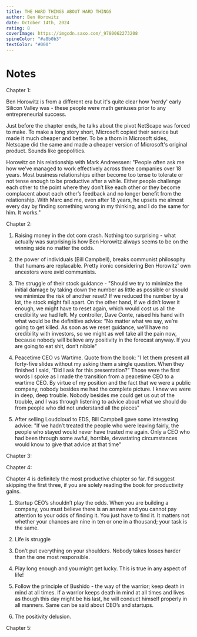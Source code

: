 ```yaml
---
title: THE HARD THINGS ABOUT HARD THINGS
author: Ben Horowitz
date: October 14th, 2024
rating: 8
coverImage: https://imgcdn.saxo.com/_9780062273208 
spineColor: "#a8b0b3"
textColor: "#000"
---
```


# Notes
Chapter 1: 

Ben Horowitz is from a different era but it's quite clear how 'nerdy' early Silicon Valley was - these people were math geniuses prior to any entrepreneurial success. 

Just before the chapter ends, he talks about the pivot NetScape was forced to make. To make a long story short, Microsoft copied their service but made it much cheaper and better. To be a thorn in Microsoft sides, Netscape did the same and made a cheaper version of Microsoft's original product. Sounds like geopolitics.

Horowitz on his relationship with Mark Andreessen: "People often ask me how we’ve managed to work effectively across three companies over 18 years. Most business relationships either become too tense to tolerate or not tense enough to be productive after a while. Either people challenge each other to the point where they don’t like each other or they become complacent about each other’s feedback and no longer benefit from the relationship. With Marc and me, even after 18 years, he upsets me almost every day by finding something wrong in my thinking, and I do the same for him. It works."

Chapter 2: 

1) Raising money in the dot com crash. Nothing too surprising - what actually was surprising is how Ben Horowitz always seems to be on the winning side no matter the odds.

2) the power of individuals (Bill Campbell), breaks communist philosophy that humans are replacable. Pretty ironic considering Ben Horowitz' own ancestors were avid communists.

3) The struggle of their stock guidance - "Should we try to minimize the initial damage by taking down the
number as little as possible or should we minimize the risk of another reset? If
we reduced the number by a lot, the stock might fall apart. On the other hand, if
we didn’t lower it enough, we might have to reset again, which would cost us all
the credibility we had left. My controller, Dave Conte, raised his hand with what
would be the definitive advice: “No matter what we say, we’re going to get
killed. As soon as we reset guidance, we’ll have no credibility with investors, so
we might as well take all the pain now, because nobody will believe any
positivity in the forecast anyway. If you are going to eat shit, don’t nibble"

4) Peacetime CEO vs Wartime. Quote from the book: "I let them present all forty-five slides without my asking them a single question.
When they finished I said, “Did I ask for this presentation?” Those were the first
words I spoke as I made the transition from a peacetime CEO to a wartime CEO.
By virtue of my position and the fact that we were a public company, nobody
besides me had the complete picture. I knew we were in deep, deep trouble.
Nobody besides me could get us out of the trouble, and I was through listening
to advice about what we should do from people who did not understand all the
pieces"


5) After selling Loudcloud to EDS, Bill Campbell gave some interesting advice: "If we hadn’t
treated the people who were leaving fairly, the people who stayed would never
have trusted me again. Only a CEO who had been through some awful, horrible,
devastating circumstances would know to give that advice at that time"



Chapter 3: 

Chapter 4: 

Chapter 4 is definitely the most productive chapter so far. I'd suggest skipping the first three, if you are solely reading the book for productivity gains.

1) Startup CEO’s shouldn’t play the odds. When you are building a company, you must believe there is an answer and you cannot pay attention to your odds of finding it. You just have to find it. It matters not whether your chances are nine in ten or one in a thousand; your task is the same.

2) Life is struggle

3) Don’t put everything on your shoulders. Nobody takes losses harder than the one most responsible. 

4) Play long enough and you might get lucky. This is true in any aspect of life!

5) Follow the principle of Bushido - the way of the warrior; keep death in mind at all times. If a warrior keeps death in mind at all times and lives as though this day might be his last, he will conduct himself properly in all manners. Same can be said about CEO’s and startups. 

6) The positivity delusion.


Chapter 5: 